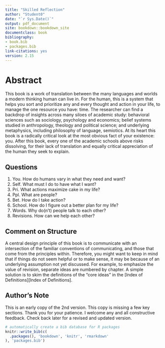```yaml
--- 
title: "Skilled Reflection"
author: "Student0"
date: "`r Sys.Date()`"
output: pdf_document
site: bookdown::bookdown_site
documentclass: book
bibliography:
- book.bib
- packages.bib
link-citations: yes
version: 2.15
---
```


<!-- ![](Sr-fig_1-1.svg) -->

# Abstract {-}

This book is a work of translation between the many languages and worlds a modern thinking human can live in. For the human, this is a system that helps you sort and prioritize any and every thought and action in your life, to manage the one resource you have: time. The researcher can find a backdrop of insights across many siloes of academic study: behavioral sciences such as sociology, psychology and economics; belief systems studied in anthropology, theology and political science; and underlying metaphysics, including philosophy of language, semiotics. At its heart this book is a radically critical look at the most obvious fact of your existence: you. After this book, every one of the academic schools above risks dissolving, for their lack of translation and equally critical appreciation of the human they seek to explain.

## Questions  
1.  You.  How do humans vary in what they need and want?
2.	Self. What must I do to have what I want? 
3.  Pri. What actions maximize cake in my life?    
3.	Ppl. What are people?   
4.	Bet. How do I take action?   
5.	School. How do I figure out a better plan for my life?    
6.	Words. Why do(n't) people talk to each other?  
7.	Revisions. How can we help each other? 

## Comment on Structure  
A central design principle of this book is to communicate with an intersection of the familiar conventions of communicating, and those that come from the principles within. Therefore, you might want to keep in mind that if things do not seem helpful or to make sense, it may be because of an underlying assumption not yet discussed. For example, to emphasize the value of revision, separate ideas are numbered by chapter. A simple solution is to skim the definitions of the "core ideas" in the [Index of Definitions][Index of Definitions]. 

## Author's Note  
This is an early copy of the 2nd version. This copy is missing a few key sections. Thank you for your patience. I welcome any and all constructive feedback. Check back later for a revised and updated version.

```r
# automatically create a bib database for R packages
knitr::write_bib(c(
  .packages(), 'bookdown', 'knitr', 'rmarkdown'
), 'packages.bib')
```
